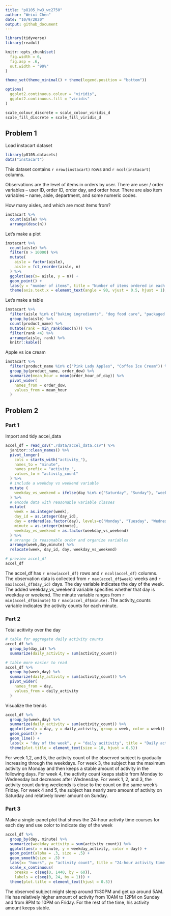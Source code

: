 ```yaml
---
title: "p8105_hw3_wc2750"
author: "Weixi Chen"
date: "10/9/2020"
output: github_document
---
```


```r
library(tidyverse)
library(readxl)

knitr::opts_chunk$set(
  fig.width = 6,
  fig.asp = .6,
  out.width = "90%"
)

theme_set(theme_minimal() + theme(legend.position = "bottom"))

options(
  ggplot2.continuous.colour = "viridis",
  ggplot2.continuous.fill = "viridis"
)

scale_colour_discrete = scale_colour_viridis_d
scale_fill_discrete = scale_fill_viridis_d

```

## Problem 1
Load instacart dataset
```r
library(p8105.datasets)
data("instacart")
```

This dataset contains `r nrow(instacart)` rows and `r ncol(instacart)` columns.

Observations are the level of items in orders by user. There are user / order variables -- user ID, order ID, order day, and order hour. There are also item variables -- name, aisle, department, and some numeric codes.

How many aisles, and which are most items from?
```r
instacart %>%
  count(aisle) %>%
  arrange(desc(n))
```

Let's make a plot
```r
instacart %>%
  count(aisle) %>%
  filter(n > 10000) %>%
  mutate(
    aisle = factor(aisle),
    aisle = fct_reorder(aisle, n)
  ) %>%
  ggplot(aes(x= aisle, y = n)) +
  geom_point() +
  labs(y = "number of items", title = "Number of items ordered in each aisle") +
  theme(axis.text.x = element_text(angle = 90, vjust = 0.5, hjust = 1), plot.title = element_text(hjust = 0.5))
```

Let's make a table
```r
instacart %>%
  filter(aisle %in% c("baking ingredients", "dog food care", "packaged vegetables fruits")) %>%
  group_by(aisle) %>%
  count(product_name) %>%
  mutate(rank = min_rank(desc(n))) %>%
  filter(rank <4) %>%
  arrange(aisle, rank) %>%
  knitr::kable()
```

Apple vs ice cream
```r
instacart %>%
  filter(product_name %in% c("Pink Lady Apples", "Coffee Ice Cream")) %>%
  group_by(product_name, order_dow) %>%
  summarize(mean_hour = mean(order_hour_of_day)) %>%
  pivot_wider(
    names_from = order_dow,
    values_from = mean_hour
  )
```

## Problem 2
### Part 1
Import and tidy accel_data
```r
accel_df = read_csv("./data/accel_data.csv") %>%
  janitor::clean_names() %>%
  pivot_longer(
    cols = starts_with("activity_"),
    names_to = "minute",
    names_prefix = "activity_",
    values_to = "activity_count"
  ) %>%
  # include a weekday vs weekend variable
  mutate (
    weekday_vs_weekend = ifelse(day %in% c("Saturday", "Sunday"), "weekend", "weekday")
  ) %>%
  # encode data with reasonable variable classes
  mutate(
    week = as.integer(week),
    day_id = as.integer(day_id),
    day = ordered(as.factor(day), levels=c("Monday", "Tuesday", "Wednesday", "Thursday", "Friday", "Saturday", "Sunday")),
    minute = as.integer(minute),
    weekday_vs_weekend = as.factor(weekday_vs_weekend)
  ) %>%
  # arrange in reasonable order and organize variables
  arrange(week,day,minute) %>%
  relocate(week, day_id, day, weekday_vs_weekend)

# preview accel_df
accel_df
```

The accel_df has `r nrow(accel_df)` rows and `r ncol(accel_df)` columns. The observation data is collected from `r max(accel_df$week)` weeks and `r max(accel_df$day_id)` days. The day variable indicates the day of the week. The added weekday_vs_weekend variable specifies whether that day is weekday or weekend. The minute variable ranges from `r min(accel_df$minute)` to `r max(accel_df$minute)`. The activity_counts variable indicates the activity counts for each minute.

### Part 2
Total acitivity over the day
```r
# table for aggregate daily activity counts
accel_df %>%
  group_by(day_id) %>%
  summarize(daily_activity = sum(activity_count))
```

```r
# table more easier to read
accel_df %>%
  group_by(week,day) %>%
  summarize(daily_activity = sum(activity_count)) %>%
  pivot_wider(
    names_from = day,
    values_from = daily_activity
  )
```

Visualize the trends
```r
accel_df %>%
  group_by(week,day) %>%
  summarize(daily_activity = sum(activity_count)) %>%
  ggplot(aes(x = day, y = daily_activity, group = week, color = week)) +
  geom_point() +
  geom_line() +
  labs(x = "day of the week", y = "daily acitivity", title = "Daily activity of each day of a week among the 5-week observation", caption = "data collected on a 63 year-old male with BMI 25") +
  theme(plot.title = element_text(size = 10, hjust = 0.5))
```

For week 1,2, and 5, the activity count of the observed subject is gradually increasing through the weekdays. For week 3, the subject has the maximum activity on Monday and then keeps a stable amount of activity in the following days. For week 4, the activity count keeps stable from Monday to Wednesday but decreases after Wednesday. For week 1, 2, and 3, the activity count during weekends is close to the count on the same week's Friday. For week 4 and 5, the subject has nearly zero amount of activity on Saturday and relatively lower amount on Sunday.

### Part 3
Make a single-panel plot that shows the 24-hour activity time courses for each day and use color to indicate day of the week
```r
accel_df %>%
  group_by(day, minute) %>%
  summarize(weekday_activity = sum(activity_count)) %>%
  ggplot(aes(x = minute, y = weekday_activity, color = day)) +
  geom_point(alpha = .3, size = .5) +
  geom_smooth(size = .5) +
  labs(x= "hours", y= "activity count", title = "24-hour activity time courses for each day", caption = "data collected on a 63 year-old male with BMI 25", color = "day of the week") +
  scale_x_continuous(
    breaks = c(seq(0, 1440, by = 60)),
    labels = c(seq(0, 24, by = 1))) +
  theme(plot.title = element_text(hjust = 0.5))
```

The observed subject might sleep around 11:30PM and get up around 5AM. He has relatively higher amount of activity from 10AM to 12PM on Sunday and from 8PM to 10PM on Friday. For the rest of the time, his activity amount keeps stable.
